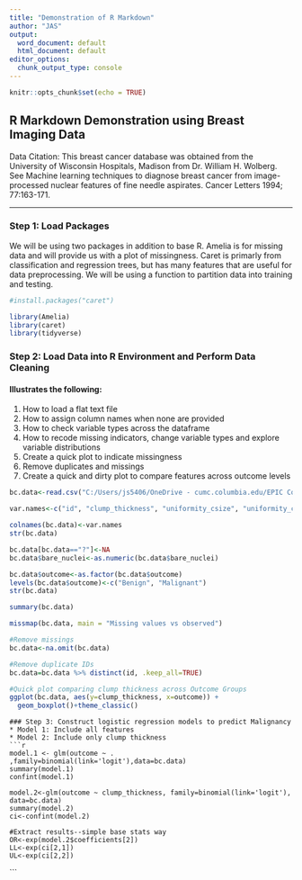 ---
title: "Demonstration of R Markdown"
author: "JAS"
output:
  word_document: default
  html_document: default
editor_options:
  chunk_output_type: console
---

```{r setup, include=FALSE}
knitr::opts_chunk$set(echo = TRUE)
```


## R Markdown Demonstration using Breast Imaging Data
Data Citation: This breast cancer database was obtained from the University of Wisconsin Hospitals, Madison from Dr. William H. Wolberg.
See Machine learning techniques to diagnose breast cancer from image-processed nuclear features of fine needle aspirates. Cancer Letters 1994; 77:163-171.

***

### Step 1: Load Packages
We will be using two packages in addition to base R.
Amelia is for missing data and will provide us with a plot of missingness.
Caret is primarly from classification and regression trees, but has many features that are useful for data preprocessing. We will be using a function to partition data into training and testing.

```{r packages}

#install.packages("caret")

library(Amelia)
library(caret)
library(tidyverse)
```
### Step 2: Load Data into R Environment and Perform Data Cleaning
#### Illustrates the following:
1. How to load a flat text file
2. How to assign column names when none are provided
3. How to check variable types across the dataframe
4. How to recode missing indicators, change variable types and explore variable distributions
5. Create a quick plot to indicate missingness
6. Remove duplicates and missings
7. Create a quick and dirty plot to compare features across outcome levels
```{r data_prepare }

bc.data<-read.csv("C:/Users/js5406/OneDrive - cumc.columbia.edu/EPIC Course/breast-cancer-wisconsin.data.txt", header=FALSE)

var.names<-c("id", "clump_thickness", "uniformity_csize", "uniformity_cshape", "marg_adhesion", "single_ecell_size", "bare_nuclei", "b_chromatin", "normal_nucleoli", "mitoses", "outcome")

colnames(bc.data)<-var.names
str(bc.data)

bc.data[bc.data=="?"]<-NA
bc.data$bare_nuclei<-as.numeric(bc.data$bare_nuclei)

bc.data$outcome<-as.factor(bc.data$outcome)
levels(bc.data$outcome)<-c("Benign", "Malignant")
str(bc.data)

summary(bc.data)

missmap(bc.data, main = "Missing values vs observed")

#Remove missings
bc.data<-na.omit(bc.data)

#Remove duplicate IDs
bc.data=bc.data %>% distinct(id, .keep_all=TRUE)

#Quick plot comparing clump thickness across Outcome Groups
ggplot(bc.data, aes(y=clump_thickness, x=outcome)) + 
  geom_boxplot()+theme_classic()


```

```
### Step 3: Construct logistic regression models to predict Malignancy
* Model 1: Include all features
* Model 2: Include only clump thickness
```{r logitmodels}

model.1 <- glm(outcome ~ . ,family=binomial(link='logit'),data=bc.data)
summary(model.1)
confint(model.1)

model.2<-glm(outcome ~ clump_thickness, family=binomial(link='logit'), data=bc.data)
summary(model.2)
ci<-confint(model.2)

#Extract results--simple base stats way
OR<-exp(model.2$coefficients[2])
LL<-exp(ci[2,1])
UL<-exp(ci[2,2])

```


```

